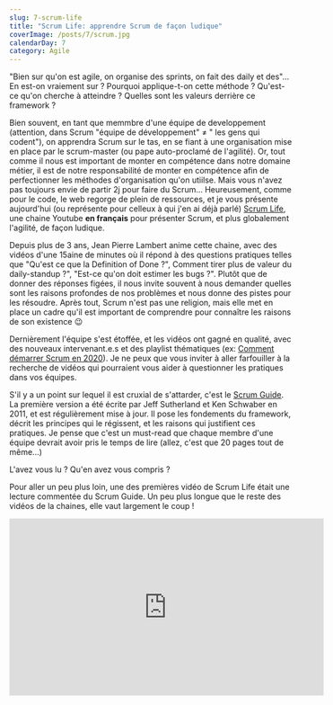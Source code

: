 ```yaml
---
slug: 7-scrum-life
title: "Scrum Life: apprendre Scrum de façon ludique"
coverImage: /posts/7/scrum.jpg
calendarDay: 7
category: Agile
---
```


"Bien sur qu'on est agile, on organise des sprints, on fait des daily et des"...
En est-on vraiement sur ? Pourquoi applique-t-on cette méthode ? Qu'est-ce qu'on cherche à atteindre ? Quelles sont les valeurs derrière ce framework ?

Bien souvent, en tant que memmbre d'une équipe de developpement (attention, dans Scrum "équipe de développement" ≠ " les gens qui codent"), on apprendra Scrum sur le tas, en se fiant à une organisation mise en place par le scrum-master (ou pape auto-proclamé de l'agilité). Or, tout comme il nous est important de monter en compétence dans notre domaine métier, il est de notre responsabilité de monter en compétence afin de perfectionner les méthodes d'organisation qu'on utiilse. Mais vous n'avez pas toujours envie de partir 2j pour faire du Scrum... Heureusement, comme pour le code, le web regorge de plein de ressources, et je vous présente aujourd'hui (ou représente pour celleux à qui j'en ai déjà parlé) [Scrum Life](https://www.youtube.com/channel/UCMCnZGIOeLVO65-LBxkkHyQ), une chaine Youtube **en français** pour présenter Scrum, et plus globalement l'agilité, de façon ludique.

Depuis plus de 3 ans, Jean Pierre Lambert anime cette chaine, avec des vidéos d'une 15aine de minutes où il répond à des questions pratiques telles que "Qu'est ce que la Definition of Done ?", Comment tirer plus de valeur du daily-standup ?", "Est-ce qu'on doit estimer les bugs ?". Plutôt que de donner des réponses figées, il nous invite souvent à nous demander quelles sont les raisons profondes de nos problèmes et nous donne des pistes pour les résoudre. Après tout, Scrum n'est pas une religion, mais elle met en place un cadre qu'il est important de comprendre pour connaître les raisons de son existence 😉

Dernièrement l'équipe s'est étoffée, et les vidéos ont gagné en qualité, avec des nouveaux intervenant.e.s et des playlist thématiques (ex: [Comment démarrer Scrum en 2020](https://www.youtube.com/watch?v=vCMrCJ-3Kf4&list=PLxTb_ZC4kmrQM2s2BTynZ3WShJhDBh57L)). Je ne peux que vous inviter à aller farfouiller à la recherche de vidéos qui pourraient vous aider à questionner les pratiques dans vos équipes.

S'il y a un point sur lequel il est cruxial de s'attarder, c'est le [Scrum Guide](https://www.scrumguides.org/docs/scrumguide/v2017/2017-scrum-guide-french.pdf). La première version a été écrite par Jeff Sutherland et Ken Schwaber en 2011, et est régulièrement mise à jour. Il pose les fondements du framework, décrit les principes qui le régissent, et les raisons qui justifient ces pratiques.
Je pense que c'est un must-read que chaque membre d'une équipe devrait avoir pris le temps de lire (allez, c'est que 20 pages tout de même...)

L'avez vous lu ? Qu'en avez vous compris ?

Pour aller un peu plus loin, une des premières vidéo de Scrum Life était une lecture commentée du Scrum Guide. Un peu plus longue que le reste des vidéos de la chaines, elle vaut largement le coup !

<iframe
  width="560"
  height="315"
  src="https://www.youtube-nocookie.com/embed/hFmswldixSs"
  frameborder="0"
  allow="accelerometer; autoplay; clipboard-write; encrypted-media; gyroscope; picture-in-picture"
  allowfullscreen
></iframe>

